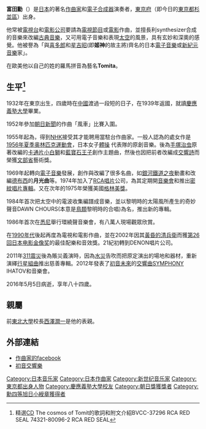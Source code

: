 
{{japanese|japanese=冨田勲|kana=とみた いさお|romaji=Tomita Isao}}

'''富田勳'''（{{bd|1932年|4月22日|2016年|5月5日|catIdx=Tomita Isao}}）是[[日本|日本]]的著名[[作曲家|作曲家]]和[[電子合成器|電子合成器]]演奏者，[[東京府|東京府]]（即今日的[[東京都|東京都]][[杉並區|杉並區]]）出身。

他常被[[電視台|電視台]]和[[電影公司|電影公司]]要請為[[電視節目|電視節目]]或[[電影|電影]]作曲，並擅長利synthesizer合成的音樂來改編[[古典音樂|古典音樂]]，又可用電子音樂和表現[[太空|太空]]的風景，具有玄妙和深奧的感覺。他被譽為「與[[喜多郎|喜多郎]]和[[星吉昭|星吉昭]](即'''姬神'''的故主將)齊名的日本[[電子音樂|電子音樂]]或[[新紀元音樂|新紀元音樂]]家」。

在歐美他以自己的姓的羅馬拼音為藝名'''Tomita'''。

==生平<ref>精選[[CD|CD]] The cosmos of Tomit的歌詞和附文介紹BVCC-37296 RCA RED SEAL 74321-80096-2 RCA RED SEAL</ref>==
1932年在東京出生，四歲時在[[中國|中國]]渡過一段短的日子，在1939年返國，就讀[[慶應義塾大學|慶應義塾大學]]畢業。

1952年參加[[朝日新聞|朝日新聞]]的作曲「風車」比賽入圍。

1955年起為，得到[[NHK|NHK]]接受其才能聘用當駐台作曲家。一般人認為的處女作是[[1956年夏季奥林匹克運動會|1956年夏季奥林匹克運動會]]，日本女子[[體操|體操]] 代表隊的原創音樂。後為[[手塚治虫|手塚治虫]]原著改編的[[卡通片|卡通片]][[小白獅|小白獅]]和[[藍寶石王子|藍寶石王子]]創作主題曲，然後也因把前者改編成[[交響詩|交響詩]]而榮獲[[文部省|文部省]]藝術獎。

1969年起轉向[[電子音樂|電子音樂]]發展，創作與改編了很多名曲，如[[銀河鐵道之夜|銀河鐵道之夜]]動畫和改編[[德布西|德布西]]的'''月光曲'''等。1974年加入了[[RCA唱片|RCA唱片]]公司，為其定期開[[音樂會|音樂會]]和推出[[密紋唱片|密紋唱片]][[專輯|專輯]]。又在次年的1975年榮獲美國[[格林美獎|格林美獎]]。

1984年首次把太空中的電波收集編譜成音樂，並以黎明時的太陽風所產生的奇妙聲音DAWN CHOURS(本意是[[鳥類|鳥類]]黎明時的合唱)為名，推出新的專輯<DAWN CHOURS>。

1986年首次在[[悉尼|悉尼]]舉行環繞聲音樂會，有八萬人現場觀眾欣賞。

在[[1990年代|1990年代]]後起再度為電視和電影作曲，並在2002年因其[[黃昏的清兵衛|黃昏的清兵衛]]而獲[[第26回日本电影金像奖|第26回日本电影金像奖]]的最佳配樂和音效獎。21紀初轉到DENON唱片公司。

2011年[[311震災|311震災]]後為賬災義演時，因為[[水災|水災]]告吹而把原定演出的場地和器材，重新演繹[[行星組曲|行星組曲]]推出慈善專輯<PLANET ZERO>。2012年發表了[[初音未來|初音未來]]的[[交響曲|交響曲]]SYMPHONY IHATOV和音樂會。

2016年5月5日病逝，享年八十四歲。

==親屬==
前[[東北大學_(日本)|東北大學]]校長[[西澤潤一|西澤潤一]]是他的表親。

==外部連結==
*[http://www.facebook.com/officialcolumbiaIsaoTomita/ 作曲家的facebook] {{Wayback|url=http://www.facebook.com/officialcolumbiaIsaoTomita/ |date=20191018220216 }}
*[http://columbia.jp/tomita/ihatov.html 初音交響樂] {{Wayback|url=http://columbia.jp/tomita/ihatov.html |date=20210303035542 }}

{{normdaten}}
{{DEFAULTSORT:Tomita Isao}}
[[Category:日本音乐家|Category:日本音乐家]]
[[Category:日本作曲家|Category:日本作曲家]]
[[Category:新世纪音乐家|Category:新世纪音乐家]]
[[Category:東京都出身人物|Category:東京都出身人物]]
[[Category:慶應義塾大學校友|Category:慶應義塾大學校友]]
[[Category:朝日獎獲獎者|Category:朝日獎獲獎者]]
[[Category:勳四等旭日小綬章獲得者|Category:勳四等旭日小綬章獲得者]]
